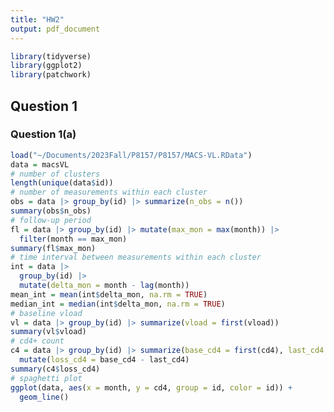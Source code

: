 ```yaml
---
title: "HW2"
output: pdf_document
---
```


```r
library(tidyverse)
library(ggplot2)
library(patchwork)
```

## Question 1

### Question 1(a)
```r
load("~/Documents/2023Fall/P8157/P8157/MACS-VL.RData")
data = macsVL
# number of clusters
length(unique(data$id))
# number of measurements within each cluster
obs = data |> group_by(id) |> summarize(n_obs = n())
summary(obs$n_obs)
# follow-up period
fl = data |> group_by(id) |> mutate(max_mon = max(month)) |> 
  filter(month == max_mon)
summary(fl$max_mon)
# time interval between measurements within each cluster
int = data |> 
  group_by(id) |> 
  mutate(delta_mon = month - lag(month))
mean_int = mean(int$delta_mon, na.rm = TRUE)
median_int = median(int$delta_mon, na.rm = TRUE)
# baseline vload
vl = data |> group_by(id) |> summarize(vload = first(vload))
summary(vl$vload)
# cd4+ count
c4 = data |> group_by(id) |> summarize(base_cd4 = first(cd4), last_cd4 = last(cd4)) |> 
  mutate(loss_cd4 = base_cd4 - last_cd4)
summary(c4$loss_cd4)
# spaghetti plot
ggplot(data, aes(x = month, y = cd4, group = id, color = id)) + 
  geom_line() 
```



